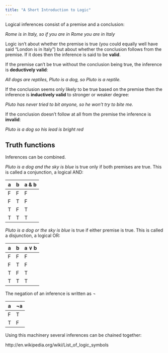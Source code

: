 ```yaml
---
title: "A Short Introduction to Logic"
---
```


Logical inferences consist of a premise and a conclusion:

*Rome is in Italy, so if you are in Rome you are in Italy*

Logic isn't about whether the premise is true (you could equally well have said "London is in Italy") but about whether the conclusion follows from the premise. If it does then the inference is said to be **valid**.

If the premise can't be true without the conclusion being true, the inference is **deductively valid**:

*All dogs are reptiles, Pluto is a dog, so Pluto is a reptile.*

If the conclusion seems only likely to be true based on the premise then the inference is **inductively valid** to stronger or weaker degree:

*Pluto has never tried to bit anyone, so he won't try to bite me.*

If the conclusion doesn't follow at all from the premise the inference is **invalid**:

*Pluto is a dog so his lead is bright red*

## Truth functions

Inferences can be combined.

*Pluto is a dog and the sky is blue* is true only if both premises are true. This is called a conjunction, a logical AND:

|a|b|a & b|
|-|-|----|
|F|F|F|
|F|T|F|
|T|F|T|
|T|T|T|

*Pluto is a dog or the sky is blue* is true if either premise is true. This is called a disjunction, a logical OR:

|a|b|a &or; b|
|-|-|----|
|F|F|F|
|F|T|F|
|T|F|T|
|T|T|T|

The negation of an inference is written as &not;

|a|&not;a|
|-|--|
|F|T|
|T|F|

Using this machinery several inferences can be chained together:





http://en.wikipedia.org/wiki/List_of_logic_symbols

